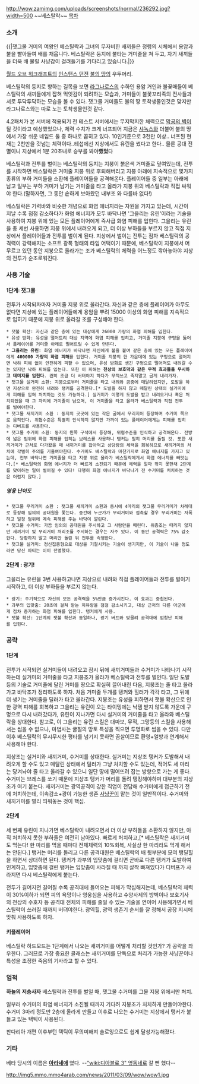 http://wow.zamimg.com/uploads/screenshots/normal/236292.jpg?width=500
~~베스탈락~~
[[목차]]

=== 소개 ===
{{|잿그물 거미의 여왕인 베스틸락과 그녀의 무자비한 새끼들은 정령의 시체에서 용암과 불을 빨아들여 배를 채웁니다. 베스틸락은 둥지에 불타는 거미줄을 쳐 두고, 자기 새끼들을 더욱 배 불릴 사냥감이 걸려들기를 기다리고 있습니다.|}}

[[월드 오브 워크래프트]]의 [[인스턴스 던전]] [[불의 땅]]의 우두머리.

베스틸락의 둥지로 향하는 길목을 보면 [[라그나로스]]의 수하인 용암 거인과 불꽃매들이 베스틸락의 새끼들에게 잡혀 먹잇감이 되려하는 모습과, 거미들이 불꽃꼬리족의 전사들과 서로 투닥투닥하는 모습을 볼 수 있다. 잿그물 거미들도 불의 땅 토착생물인것은 맞지만 라그나로스와는 따로 노는 토착생물인것 같다.

4.2패치가 본 서버에 적용되기 전 테스트 서버에서는 무지막지한 체력으로 [[막공의 벽]]이 될 것이라고 예상했었으나, 체력 수치가 크게 너프되어 지금은 [[샤녹스]]와 더불어 불의 땅에서 가장 쉬운 네임드 둘 중 하나로 꼽히고 있다. 10인기준으로 3천만 이상.. 너프된 현재는 2천만을 갓넘는 체력이다..테섭에선 지상에서도 유린을 썼다고 한다.. 물론 공대 전멸이니 지상에서 1분 20초내로 승부를 봐야'''했었'''다

베스틸락과 전투를 벌이는 베스틸락의 둥지는 지붕이 붉은색 거미줄로 덮여있는데, 전투를 시작하면 베스틸락은 거미줄 지붕 위로 후퇴해버리고 지붕 아래에 지속적으로 몇가지 종류의 부하 거미들을 소환해 플레이어들을 공격해온다. 플레이어들 중 일부는 아래에 남고 일부는 부하 거미가 남기는 거미줄을 타고 올라가 지붕 위의 베스틸락과 직접 싸워야 한다.(말하자면, 그 동안 숱하게 보아왔던 내부조 와 다를바 없다!)

베스틸락은 기력바와 비슷한 개념으로 화염 에너지라는 자원을 가지고 있는데, 시간이 지날 수록 점점 감소하다가 화염 에너지가 모두 바닥나면 '그을리는 유린'이라는 기술을 사용하여 지붕 위에 있는 모든 플레이어에게 즉사급 화염 피해를 입힌다. 그을리는 유린을 총 세번 사용하면 지붕 위에서 내려오게 되고, 더 이상 부하들을 부르지 않고 직접 지상에서 플레이어들과 전투를 벌이게 된다. 지상에서 벌이는 전투는 점차 베스틸락의 공격력이 강력해지는 소프트 광폭 형태의 타임 어택이기 때문에, 베스틸락이 지붕에서 머무르고 있던 동안 지붕으로 올라가는 조가 베스틸락의 체력을 어느정도 깎아놓아야 지상의 전투가 순조로워진다.
 

=== 사용 기술 ===
==== 1단계: 잿그물 ====
전투가 시작되자마자 거미줄 지붕 위로 올라간다. 자신과 같은 층에 플레이어가 아무도 없다면 지상에 있는 플레이어들에게 용암을 뿌려 15000 이상의 화염 피해를 지속적으로 입히기 때문에 지붕 위로 올라갈 조를 구성해야 한다.

 * 잿불 확산: 자신과 같은 층에 있는 대상에게 26000 가량의 화염 피해를 입힌다.
 * 유성 방화: 유성을 떨어트려 대상 지역에 화염 피해를 입히고, 거미줄 지붕에 구멍을 뚫어서 플레이어를 거미줄 아래로 떨어트릴 수 있게 만든다.
 * '''그을리는 유린''': 화염 에너지가 바닥나면 자신에게 불을 붙여 같은 층에 있는 모든 플레이어에게 '''400000 가량의 화염 피해'''를 입힌다. 거미줄 지붕의 한 가운데에 있는 구멍으로 떨어지면 낙하 피해 없이 안전하게 피할 수 있으며, 유성 방화로 생긴 구멍으로 떨어져도 내려갈 수는 있지만 낙하 피해를 입는다. 또한 이 피해는 '''천상의 보호막과 같은 무적 효과들을 무시하고 데미지를 입힌다'''. 괜히 조금 더 버텨야지 하다가 무적쓰고 죽지말고 곱게 내려가자. 
 * 잿그물 실거미 소환: 지붕으로부터 거미줄을 타고 내려와 공중에 매달려있지만, 도발을 하면 지상으로 완전히 내려와 탱커를 공격한다.[* 도발을 하지 않고 매달린 상태의 실거미에게 피해를 입혀 처치하는 것도 가능하다.] 실거미가 이렇게 도발을 받고 내려오거나 혹은 처치되었을 때 그 자리에 거미줄이 남으며, 이 거미줄을 타고 올라가 베스틸락과 직접 전투를 벌여야한다.
 * 잿그물 새끼거미 소환 : 둥지의 곳곳에 있는 작은 굴에서 무리지어 등장하며 수거미 쪽으로 움직인다. 위협수준은 특별히 인식하지 않지만 가까이 있는 플레이어에게는 피해를 입히는 디버프를 사용한다.
 * 잿그물 수거미 소환: 둥지의 왼쪽 구석에서 등장해, 위협수준을 인식하고 공격해온다. 전방에 넓은 범위에 화염 피해를 입히는 브레스를 사용하니 탱커는 필히 머리를 돌릴 것. 또한 새끼거미가 근처로 다가왔을 때 새끼거미를 잡아먹고 상당량의 체력을 회복하므로 새끼거미의 처치에 각별히 주의를 기울여야한다. 수거미도 베스틸락과 마찬가지로 화염 에너지를 가지고 있는데, 전부 바닥나면 거미줄을 타고 지붕 위로 올라가 베스틸락에게서 화염 에너지를 빼앗는다.[* 베스틸락의 화염 에너지가 더 빠르게 소진되기 때문에 체력을 얼마 깎지 못한채 2단계를 맞이하는 일이 벌어질 수 있다! 다행히 화염 에너지가 바닥나기 전 수거미를 처치하는 것은 어렵지 않다.]

===== 영웅 난이도 =====
 * 잿그물 무리거미 소환 : 잿그물 새끼거미 소환과 동시에 4마리의 잿그물 무리거미가 차례대로 등장해 임의의 공대원을 쫓는다. 중간에 누군가가 무리거미와 접촉할 경우 무리거미는 자폭하고 일정 범위에 계속 피해를 주는 바닥이 깔린다.
 * 잿그물 수거미: 가끔 임의의 공대원을 주시하고 그 사람만을 때린다. 위층조는 때리지 않지만 새끼거미 및 무리거미 처리조를 주시하는 경우는 자주 있다. 이 동안 공격력은 75% 감소한다. 당황하지 말고 머리만 돌린 뒤 전투를 속행한다.
 * 잿그물 실거미: 정신집중형으로 대상을 기절시키는 기술이 생기지만, 이 기술이 나올 정도라면 당신 파티는 이미 전멸했다.

==== 2단계 : 광기! ====
그을리는 유린을 3번 사용하고나면 지상으로 내려와 직접 플레이어들과 전투를 벌이기 시작하고, 더 이상 부하들을 부르지 않는다.

 * 광기: 주기적으로 자신의 모든 공격력을 5%만큼 증가시킨다. 이 효과는 중첩된다.
 * 과부의 입맞춤: 20초에 걸쳐 받는 치유량을 점점 감소시키고, 대상 근처의 다른 아군에게 점차 증가하는 화염 피해를 입힌다. 탱커에게 사용.
 * 잿불 확산: 1단계의 잿불 확산과 동일하나, 광기 버프와 맞물려 공격대에 엄청난 피해를 입힌다.

=== 공략 ===
==== 1단계 ====
전투가 시작되면 실거미들이 내려오고 잠시 뒤에 새끼거미들과 수거미가 나타나기 시작하는데 실거미의 거미줄을 타고 지붕조가 올라가 베스틸락과 전투를 벌인다. 일단 도발 등의 기술로 거미줄에 달린 거미를 땅으로 확실히 끌어내린 다음, 지붕조는 줄 타고 올라가고 바닥조가 정리하도록 하자. 처음 거미줄 두개를 탱커와 힐러가 각각 타고, 그 뒤에 더 생기는 거미줄을 딜러가 타고 올라간다. 지붕조는 유성을 피하면서 잿불 확산으로 인한 광역 피해를 회복하고 그을리는 유린이 오는 타이밍에는 낙뎀 받지 않도록 가운데 구멍으로 다시 내려갔다가, 유린이 지나가면 다시 실거미의 거미줄을 타고 올라와 베스틸락을 상대한다.
참고로, 이 그을리는 유린 스킬은 대마보, 무적, 그망등의 스킬을 사용해서는 씹을 수 없으나, 마법사는 굴절의 망토 특성을 찍으면 투명화로 씹을 수 있다. 다만 이후 베스틸락의 무시무시한 평타를 넘기지 못하면 끔살이므로 환영+얼방과 연계해서 사용해야 한다.

지상조는 실거미와 새끼거미, 수거미를 상대한다. 실거미는 지상조 탱커가 도발해서 내려오게 할 수도 있고 매달린 상태에서 딜러가 그냥 처치할 수도 있는데, 적어도 세 마리는 당겨놔야 줄 타고 올라갈 수 있으니 일단 땅에 떨어뜨려 잡는 방향으로 가는 게 좋다. 수거미는 브레스를 쏘기 때문에 지상조 탱커가 머리를 돌려 탱킹해야하며 대부분의 지상조가 여기 붙는다. 새끼거미는 광역공격이 강한 직업이 전담해 수거미에게 접근하기 전에 처치하는데, 이속감소+광이 가능한 생존 [[사냥꾼]]이 맡는 것이 일반적이다. 수거미와 새끼거미를 멀리 띄워놓는 것이 핵심.

==== 2단계 ====
세 번째 유린이 지나가면 베스틸락이 내려오면서 더 이상 부하들을 소환하지 않지만, 아직 처치하지 못한 부하들은 여전히 남아있다. 빠르게 처치하고,[* 베스틸락은 새끼거미도 먹는다! 한 마리를 먹을 때마다 전체체력의 10%회복, 사실상 한 마리라도 먹게 해서는 안된다.] 탱커는 머리를 돌리고 다른 공격대원은 베스틸락의 배 뒷부분에 모여 탱딜힐을 하면서 상대하면 된다. 탱커가 과부의 입맞춤에 걸리면 곧바로 다른 탱커가 도발하여 인계하고, 입맞춤에 걸린 탱커는 입맞춤이 사라질 때 까지 살짝 빠져있다가 디버프가 사라지면 다시 베스틸락에게 붙는다.

전투가 길어지면 길어질 수록 공격대에 들어오는 피해가 막심해지는데, 베스틸락의 체력이 30%이하가 되면 피의 욕망이나 영웅심을 사용하고 수양사제의 방벽이나 보호기사의 천상의 수호자 등 공격대 전체의 피해를 줄일 수 있는 기술을 연이어 사용해가면서 베스틸락이 쓰러질 때까지 버텨야한다. 광역힐, 광역 생존기 순서를 잘 정해서 공장 지시에 맞춰 사용하도록 하자.

==== 키플레이어 ====
베스틸락 하드모드는 1단계에서 나오는 새끼거미를 어떻게 처리할 것인가? 가 공략을 좌우한다. 
그러므로 가장 중요한 클래스는 새끼거미를 단독으로 처리가 가능한 사냥꾼이나 특성을 조정한 죽음의 기사라고 할 수 있다. 

=== 업적 ===
'''하늘의 저승사자'''
베스틸락과 전투를 벌일 때, 잿그물 수거미를 그물 지붕 위에서만 처치.

일부러 수거미의 화염 에너지가 소진될 때까지 기다려 지붕조가 처치하게 만들어야한다. 수거미 3마리 정도만 2층에 올라게 만들고 이후로 나오는 수거미는 지상에서 탱커가 붙들고 있는 택틱이 사용된다.

판다리아 개편 이후부턴 택틱이 무의미해져 솔로잉으로도 쉽게 달성가능해졌다.

=== 기타 ===
베타 당시의 이름은 '''[[아라네애]]''' 였다. --[["wiki:디아블로 3" 옆동네]]로 갈 뻔 했다--

http://img5.mmo.mmo4arab.com/news/2011/03/09/wow/wow1.jpg
